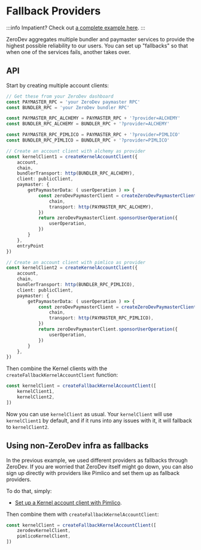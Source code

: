 # Fallback Providers

:::info
Impatient?  Check out [a complete example here](https://github.com/zerodevapp/zerodev-examples/blob/main/fallback-clients/main.ts).
:::

ZeroDev aggregates multiple bundler and paymaster services to provide the highest possible reliability to our users.  You can set up "fallbacks" so that when one of the services fails, another takes over.

## API

Start by creating multiple account clients:

```ts
// Get these from your ZeroDev dashboard
const PAYMASTER_RPC = 'your ZeroDev paymaster RPC'
const BUNDLER_RPC = 'your ZeroDev bundler RPC'

const PAYMASTER_RPC_ALCHEMY = PAYMASTER_RPC + '?provider=ALCHEMY'
const BUNDLER_RPC_ALCHEMY = BUNDLER_RPC + '?provider=ALCHEMY'

const PAYMASTER_RPC_PIMLICO = PAYMASTER_RPC + '?provider=PIMLICO'
const BUNDLER_RPC_PIMLICO = BUNDLER_RPC + '?provider=PIMLICO'

// Create an account client with alchemy as provider
const kernelClient1 = createKernelAccountClient({
    account,
    chain,
    bundlerTransport: http(BUNDLER_RPC_ALCHEMY),
    client: publicClient,
    paymaster: {
        getPaymasterData: ( userOperation ) => {
            const zeroDevPaymasterClient = createZeroDevPaymasterClient({
                chain,
                transport: http(PAYMASTER_RPC_ALCHEMY),
            })
            return zeroDevPaymasterClient.sponsorUserOperation({
                userOperation,
            })
        }
    },
    entryPoint
})

// Create an account client with pimlico as provider
const kernelClient2 = createKernelAccountClient({
    account,
    chain,
    bundlerTransport: http(BUNDLER_RPC_PIMLICO),
    client: publicClient,
    paymaster: {
        getPaymasterData: ( userOperation ) => {
            const zeroDevPaymasterClient = createZeroDevPaymasterClient({
                chain,
                transport: http(PAYMASTER_RPC_PIMLICO),
            })
            return zeroDevPaymasterClient.sponsorUserOperation({
                userOperation,
            })
        }
    },
})
```

Then combine the Kernel clients with the `createFallbackKernelAccountClient` function:

```ts
const kernelClient = createFallbackKernelAccountClient([
    kernelClient1,
    kernelClient2,
])
```

Now you can use `kernelClient` as usual.  Your `kernelClient` will use `kernelClient1` by default, and if it runs into any issues with it, it will fallback to `kernelClient2`.

## Using non-ZeroDev infra as fallbacks

In the previous example, we used different providers as fallbacks through ZeroDev.  If you are worried that ZeroDev itself might go down, you can also sign up directly with providers like Pimlico and set them up as fallback providers.

To do that, simply:

- [Set up a Kernel account client with Pimlico](/sdk/infra/pimlico).

Then combine them with `createFallbackKernelAccountClient`:

```ts
const kernelClient = createFallbackKernelAccountClient([
    zerodevKernelClient,
    pimlicoKernelClient,
])
```
